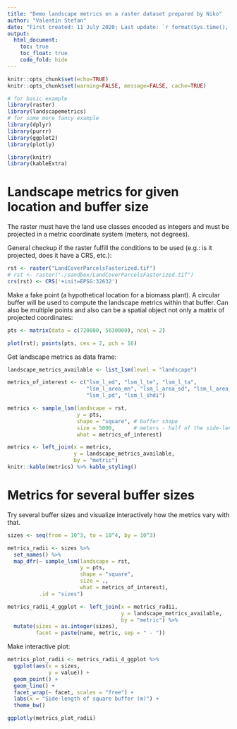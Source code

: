 ```yaml
---
title: "Demo landscape metrics on a raster dataset prepared by Niko"
author: "Valentin Stefan"
date: "First created: 11 July 2020; Last update: `r format(Sys.time(), '%d %B %Y')`"
output:
  html_document:
    toc: true
    toc_float: true
    code_fold: hide
---
```


```r
knitr::opts_chunk$set(echo=TRUE)
knitr::opts_chunk$set(warning=FALSE, message=FALSE, cache=TRUE)
```

```r
# for basic example
library(raster)
library(landscapemetrics)
# for some more fancy example
library(dplyr)
library(purrr)
library(ggplot2)
library(plotly)

library(knitr)
library(kableExtra)
```


# Landscape metrics for given location and buffer size

The raster must have the land use classes encoded as integers and must be projected in a metric coordinate system (meters, not degrees).

General checkup if the raster fulfill the conditions to be used (e.g.: is it projected, does it have a CRS, etc.):

```r
rst <- raster("LandCoverParcelsFasterized.tif")
# rst <- raster("./sandbox/LandCoverParcelsFasterized.tif")
crs(rst) <- CRS('+init=EPSG:32632')
```

Make a fake point (a hypothetical location for a biomass plant). A circular buffer will be used to compute the landscape metrics within that buffer. Can also be multiple points and also can be a spatial object not only a matrix of projected coordinates:
```r
pts <- matrix(data = c(720000, 5630000), ncol = 2)

plot(rst); points(pts, cex = 2, pch = 16)
```

Get landscape metrics as data frame:
```r
landscape_metrics_available <- list_lsm(level = "landscape")

metrics_of_interest <- c("lsm_l_ed", "lsm_l_te", "lsm_l_ta",
                         "lsm_l_area_mn", "lsm_l_area_sd", "lsm_l_area_cv", 
                         "lsm_l_pd", "lsm_l_shdi")

metrics <- sample_lsm(landscape = rst,
                      y = pts, 
                      shape = "square", # buffer shape
                      size = 5000,      # meters - half of the side-length of the buffer
                      what = metrics_of_interest) 

metrics <- left_join(x = metrics,
                     y = landscape_metrics_available,
                     by = "metric")
knitr::kable(metrics) %>% kable_styling()
```

# Metrics for several buffer sizes

Try several buffer sizes and visualize interactively how the metrics vary with that.

```r
sizes <- seq(from = 10^3, to = 10^4, by = 10^3)

metrics_radii <- sizes %>% 
  set_names() %>% 
  map_dfr(~ sample_lsm(landscape = rst,
                       y = pts, 
                       shape = "square",
                       size = .,
                       what = metrics_of_interest), 
          .id = "sizes")

metrics_radii_4_ggplot <- left_join(x = metrics_radii,
                                    y = landscape_metrics_available,
                                    by = "metric") %>% 
  mutate(sizes = as.integer(sizes),
         facet = paste(name, metric, sep = " - "))
```

Make interactive plot:
```r
metrics_plot_radii <- metrics_radii_4_ggplot %>% 
  ggplot(aes(x = sizes,
             y = value)) +
  geom_point() +
  geom_line() +
  facet_wrap(~ facet, scales = "free") +
  labs(x = "Side-length of square buffer (m)") +
  theme_bw()

ggplotly(metrics_plot_radii)
```